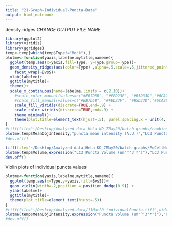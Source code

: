 ```yaml
---
title: "21-Graph-Individual-Puncta-Data"
output: html_notebook
---
```


density ridges
*CHANGE OUTPUT FILE NAME*
```r
library(ggplot2)
library(viridis)
library(ggridges)
temp<-temp[which(temp$Type!="Mock"),]
plotme<-function(yaxis,labelme,mytitle,nameme){
  ggplot(temp,aes(x=yaxis,fill=Type, y=Type,group=Type))+
  geom_density_ridges(aes(color=Type) ,alpha=.5,scale=.5,jittered_points=TRUE,position="raincloud",scale=.2,point_size=.5) +
    facet_wrap(~BvsS)+
  xlab(labelme)+
  ggtitle(mytitle)+
  theme()+
  scale_x_continuous(name=labelme,limits = c(2,10))+
    #scale_color_manual(values=c("#EB7D5B", "#FED23F", "#B5D33D","#6CA2EA","#442288"))+
    #scale_fill_manual(values=c("#EB7D5B", "#FED23F", "#B5D33D","#6CA2EA","#442288"))
    scale_fill_viridis(discrete=TRUE,end=.9) +
    scale_color_viridis(discrete=TRUE,end=.9) +
    theme_minimal()+
    theme(plot.title=element_text(hjust=.5), panel.spacing.x = unit(4, "lines"))
}
#tiff(file="~/Desktop/Analyzed-data_HeLa-KD_7May20/batch-graphs/combined-datasets_eqNum_noMock_individualPunctaInt.tiff",width=2800,height=2800,res=600)
plotme(temp$MeanObjIntensity,"puncta mean intensity (A.U.)","LC3 Puncta Mean Intensity")
#dev.off()

tiff(file="~/Desktop/Analyzed-data_HeLa-KD_7May20/batch-graphs/EqCellNumber-graphs/combined-datasets_eqNum_noMock_individualPunctaVol_enlarge2-10_30Jun20.tiff",width=3000,height=3000,res=600)
plotme(temp$Volume,expression("LC3 Puncta Volume (um"^'3'*")"),"LC3 Puncta Volumes")
dev.off()
```


Violin plots of individual puncta values

```r
plotme<-function(yaxis,labelme,mytitle,nameme){
  ggplot(temp,aes(x=Type,y=yaxis,fill=BvsS))+
  geom_violin(width=.2,position = position_dodge(0.9)) +
  ylab(labelme)+
  ggtitle(mytitle)+
  theme(plot.title=element_text(hjust=.5))
}
#tiff(file="~/Desktop/Analyzed-data/11Mar20_individualPuncta.tiff",width=2800,height=2800,res=600)
plotme(temp$MeanObjIntensity,expression("Puncta Volume (um"^'3'*")"),"Puncta Volumes")
#dev.off()
```

